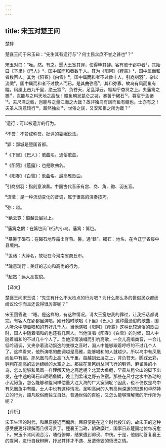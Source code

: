 ```yaml
---
---
---
```

title: 宋玉对楚王问
---




楚辞

楚襄王问于宋玉曰：“先生其有遗行与¹？何士民众庶不誉之甚也²？”

宋玉对曰：“唯。然。有之。愿大王宽其罪，使得毕其辞。客有歌于郢中者³，其始曰《下里》《巴人》⁴，国中属而和者数千人。其为《阳阿》《薤露》⁵，国中属而和者数百人。其为《阳春》《白雪》⁶，国中属而和者不过数十人。引商刻羽⁷，杂以流徵⁸，国中属而和者不过数人而已。是其曲弥高⁹，其和弥寡。故鸟有凤而鱼有鲲。凤凰上击九千里，绝云霓¹⁰，负苍天，足乱浮云，翱翔乎杳冥之上。夫藩篱之鷃¹¹，岂能与之料天地之高哉！鲲鱼朝发昆仑之墟，暴鬐于碣石¹²，暮宿于孟诸¹³。夫尺泽之鲵，岂能与之量江海之大哉？故非独鸟有凤而鱼有鲲也，士亦有之！夫圣人瑰意琦行¹⁴，超然独处¹⁵，世俗之民，又安知臣之所为哉？”



***



¹遗行：可以被遗弃的行为。

²不誉：不赞成称誉。批评的委婉说法。

³郢：郢城是楚国首都。

⁴《下里》《巴人》：歌曲名。通俗歌曲。

⁵《阳阿》《薤露》：也是歌曲名。

⁶《阳春》《白雪》：歌曲名。最高雅歌曲。

⁷引商刻羽：指刻意演奏。中国古代音乐有宫、商、角、徵、羽五音。

⁸流徵：是一种流动变化的音调，属于很高的演奏技巧。

⁹弥：越。

¹⁰绝云霓：超越云层以上。

¹¹藩篱之鷃：在篱笆间飞行的小鸟。藩篱：篱笆。

¹²暴鬐于碣石：在碣石地界露出脊背。鬐，通“鳍”。碣石：地名，在今辽宁省绥中县境内。

¹³孟诸：大泽名，故址在今河南省商丘市。

¹⁴瑰意琦行：美好的志向和高尚的行为。

¹⁵超然：远大高拔貌。

【译文】

楚襄王问宋玉说：“先生有什么不太检点的行为吧？为什么那么多的世俗民众都纷纷议论你而且还说得很厉害呢？”

宋玉回答说：“嗯。是这样的，有这种情况。请大王宽恕我的罪过，让我把话都说完。有客人在郢都里演唱，刚开始时歌唱《下里》《巴人》这种最通俗的歌曲，国人听众中随着唱和的有好几千人。当他演唱《阳阿》《薤露》这种比较通俗的歌曲时，国人中随着唱和的也还有几百人。当他演唱《阳春》《白雪》的时候，国人中随着唱和的不过几十个人了。当他深情演唱而引吭高歌，一会儿高唱商音，一会儿低吟语调，又夹杂着流动飘逸的变徵之音时，国人中能够跟着哼哼的不过几个人了。这样看来，他所演唱的曲调越是高雅，能够唱和的人就越少。所以鸟中有凤凰而鱼中有鲲。那凤凰鸟向上高飞九千里，超越到云层之上，背负苍天，脚踩云彩，翱翔在高高的遥远缥缈的太空之上。那些在篱笆树丛间飞行的鹌鹑、麻雀类的小鸟，怎么能够和凤凰一样理解天地之高远呢？北冥大鱼鲲，早晨从昆仑山的脚下出发，在中途的碣石山晒晒鱼鳞，晚上到孟诸之野去住宿。那些在尺寸之水中游动的小泥鳅鱼，怎么能够和鲲同样估量大江大海的广大宽阔呢？因此，也不仅仅是鸟中有凤凰鱼中有鲲，士人中也有这种情况。圣明高尚的人有高尚深邃的思想和卓然特立的行为，超凡脱俗而独立自处，普通世俗的百姓，又怎么能够理解我的所作所为呢？

【评析】

宋玉生活的时代，和屈原接近而偏后。屈原便是在这个时代投江的，故宋玉的这种感受便更好理解而且很可贵了。楚襄王当政，朝政糜烂，国事日非楚国地位每况愈下。宋玉不肯同流合污，随俗俯仰，结果遭到诽谤、中伤。于是，他借助答复襄王的提问，进行自我辩解，抒发其怀才不遇、反遭谗毁的愤懑之情。